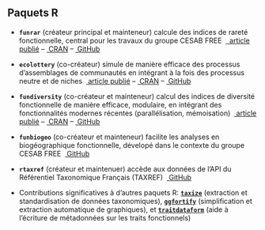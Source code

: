 ## Paquets R

* **`funrar`** (créateur principal et mainteneur)
\hfill\break calcule des indices de rareté fonctionnelle, central pour les travaux du groupe CESAB FREE
\hfill\break &nbsp;[\faFile*&nbsp; article publié](https://doi.org/10.1111/ddi.12629) -- [\faRProject&nbsp;CRAN](https://cran.r-project.org/package=funrar) -- [\faGithub&nbsp;GitHub](https://github.com/Rekyt/funrar)

* **`ecolottery`** (co-créateur)
\hfill\break simule de manière efficace des processus d'assemblages de communautés en intégrant à la fois des processus neutre et de niches
\hfill\break &nbsp;[\faFile*&nbsp;article publié](https://doi.org/10.1111/2041-210X.12918) -- [\faRProject&nbsp;CRAN](https://cran.r-project.org/package=ecolottery) -- [\faGithub&nbsp;GitHub](https://github.com/frmunoz/ecolottery)

* **`fundiversity`** (co-créateur et mainteneur)
\hfill\break calcul des indices de diversité fonctionnelle de manière efficace, modulaire, en intégrant des fonctionnalités modernes récentes (parallélisation, mémoisation)
\hfill\break &nbsp;[\faFile*&nbsp;article publié](https://doi.org/10.1111/ecog.06585) -- [\faRProject&nbsp;CRAN](https://cran.r-project.org/package=fundiversity) -- [\faGithub&nbsp;GitHub](https://github.com/bisaloo/fundiversity)

* **`funbiogeo`** (co-créateur et mainteneur)
\hfill\break facilite les analyses en biogéographique fonctionnelle, dévelopé dans le contexte du groupe CESAB FREE
\hfill\break &nbsp;[\faGithub&nbsp;GitHub](https://github.com/FRBCesab/funbiogeo)

* **`rtaxref`** (créateur et maintenuer)
\hfill\break accède aux données de l'API du Référentiel Taxonomique Français (TAXREF)
\hfill\break &nbsp;[\faGithub&nbsp;GitHub](https://github.com/Rekyt/rtaxref)

* Contributions significatives à d'autres paquets R: [**`taxize`**](https://cran.r-project.org/package=taxize) (extraction et standardisation de données taxonomiques), [**`ggfortify`**](https://cran.r-project.org/package=ggfortify) (simplification et extraction automatique de graphiques), et [**`traitdataform`**](https://cran.r-project.org/package=traitdataform) (aide à l'écriture de métadonnées sur les traits fonctionnels)
